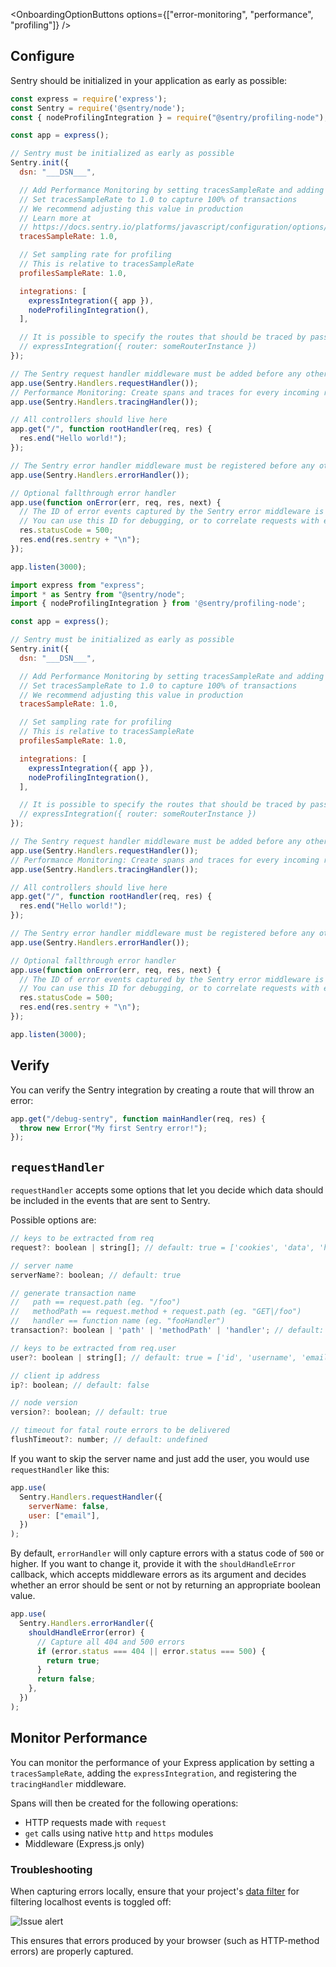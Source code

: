 
<OnboardingOptionButtons
  options={["error-monitoring", "performance", "profiling"]}
/>
<PlatformContent includePath="getting-started-install" />

## Configure

Sentry should be initialized in your application as early as possible:

```javascript {tabTitle:CommonJS} {filename: instrument.js} {"onboardingOptions": {"performance": "10-14", "profiling": "3, 15-18, 22"}}
const express = require('express');
const Sentry = require('@sentry/node');
const { nodeProfilingIntegration } = require("@sentry/profiling-node");

const app = express();

// Sentry must be initialized as early as possible
Sentry.init({
  dsn: "___DSN___",

  // Add Performance Monitoring by setting tracesSampleRate and adding integration
  // Set tracesSampleRate to 1.0 to capture 100% of transactions
  // We recommend adjusting this value in production
  // Learn more at
  // https://docs.sentry.io/platforms/javascript/configuration/options/#traces-sample-rate
  tracesSampleRate: 1.0,

  // Set sampling rate for profiling
  // This is relative to tracesSampleRate
  profilesSampleRate: 1.0,

  integrations: [
    expressIntegration({ app }),
    nodeProfilingIntegration(),
  ],

  // It is possible to specify the routes that should be traced by passing a router instance to the `router` option:
  // expressIntegration({ router: someRouterInstance })
});

// The Sentry request handler middleware must be added before any other handlers
app.use(Sentry.Handlers.requestHandler());
// Performance Monitoring: Create spans and traces for every incoming request
app.use(Sentry.Handlers.tracingHandler());

// All controllers should live here
app.get("/", function rootHandler(req, res) {
  res.end("Hello world!");
});

// The Sentry error handler middleware must be registered before any other error middleware and after all controllers
app.use(Sentry.Handlers.errorHandler());

// Optional fallthrough error handler
app.use(function onError(err, req, res, next) {
  // The ID of error events captured by the Sentry error middleware is attached to `res.sentry`.
  // You can use this ID for debugging, or to correlate requests with errors in Sentry.
  res.statusCode = 500;
  res.end(res.sentry + "\n");
});

app.listen(3000);
```

```javascript {tabTitle:ESM} {filename: instrument.mjs} {"onboardingOptions": {"performance": "10-14", "profiling": "3, 15-18, 22"}}
import express from "express";
import * as Sentry from "@sentry/node";
import { nodeProfilingIntegration } from '@sentry/profiling-node';

const app = express();

// Sentry must be initialized as early as possible
Sentry.init({
  dsn: "___DSN___",

  // Add Performance Monitoring by setting tracesSampleRate and adding integration
  // Set tracesSampleRate to 1.0 to capture 100% of transactions
  // We recommend adjusting this value in production
  tracesSampleRate: 1.0,

  // Set sampling rate for profiling
  // This is relative to tracesSampleRate
  profilesSampleRate: 1.0,

  integrations: [
    expressIntegration({ app }),
    nodeProfilingIntegration(),
  ],

  // It is possible to specify the routes that should be traced by passing a router instance to the `router` option:
  // expressIntegration({ router: someRouterInstance })
});

// The Sentry request handler middleware must be added before any other handlers
app.use(Sentry.Handlers.requestHandler());
// Performance Monitoring: Create spans and traces for every incoming request
app.use(Sentry.Handlers.tracingHandler());

// All controllers should live here
app.get("/", function rootHandler(req, res) {
  res.end("Hello world!");
});

// The Sentry error handler middleware must be registered before any other error middleware and after all controllers
app.use(Sentry.Handlers.errorHandler());

// Optional fallthrough error handler
app.use(function onError(err, req, res, next) {
  // The ID of error events captured by the Sentry error middleware is attached to `res.sentry`.
  // You can use this ID for debugging, or to correlate requests with errors in Sentry.
  res.statusCode = 500;
  res.end(res.sentry + "\n");
});

app.listen(3000);
```

## Verify

You can verify the Sentry integration by creating a route that will throw an error:

```javascript
app.get("/debug-sentry", function mainHandler(req, res) {
  throw new Error("My first Sentry error!");
});
```

## `requestHandler`

`requestHandler` accepts some options that let you decide which data should be included in the events that are sent to Sentry.

Possible options are:

```javascript
// keys to be extracted from req
request?: boolean | string[]; // default: true = ['cookies', 'data', 'headers', 'method', 'query_string', 'url']

// server name
serverName?: boolean; // default: true

// generate transaction name
//   path == request.path (eg. "/foo")
//   methodPath == request.method + request.path (eg. "GET|/foo")
//   handler == function name (eg. "fooHandler")
transaction?: boolean | 'path' | 'methodPath' | 'handler'; // default: true = 'methodPath'

// keys to be extracted from req.user
user?: boolean | string[]; // default: true = ['id', 'username', 'email']

// client ip address
ip?: boolean; // default: false

// node version
version?: boolean; // default: true

// timeout for fatal route errors to be delivered
flushTimeout?: number; // default: undefined
```

If you want to skip the server name and just add the user, you would use `requestHandler` like this:

```javascript
app.use(
  Sentry.Handlers.requestHandler({
    serverName: false,
    user: ["email"],
  })
);
```

By default, `errorHandler` will only capture errors with a status code of `500` or higher. If you want to change it, provide it with the `shouldHandleError` callback, which accepts middleware errors as its argument and decides whether an error should be sent or not by returning an appropriate boolean value.

```javascript
app.use(
  Sentry.Handlers.errorHandler({
    shouldHandleError(error) {
      // Capture all 404 and 500 errors
      if (error.status === 404 || error.status === 500) {
        return true;
      }
      return false;
    },
  })
);
```

## Monitor Performance

You can monitor the performance of your Express application by setting a `tracesSampleRate`, adding the `expressIntegration`, and registering the `tracingHandler` middleware.

Spans will then be created for the following operations:

- HTTP requests made with `request`
- `get` calls using native `http` and `https` modules
- Middleware (Express.js only)

### Troubleshooting
When capturing errors locally, ensure that your project's [data filter](https://sentry.io/orgredirect/organizations/:orgslug/settings/projects/action-release/filters/) for filtering localhost events is toggled off:

![Issue alert](./img/express-data-filters.png)

This ensures that errors produced by your browser (such as HTTP-method errors) are properly captured.

